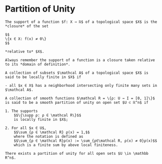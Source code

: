 # Partition of Unity

```definition

The support of a function $f: X → ℝ$ of a topological space $X$ is the *closure* of the set

$$
\{x ∈ X: f(x) ≠ 0\}
$$

*relative to* $X$.

```

```remark

Always remember the support of a function is a closure taken relative to its *domain of definition*.

```

```definition

A collection of subsets $\mathcal A$ of a topological space $X$ is said to be locally finite in $X$ if

- all $x ∈ X$ has a neighborhood intersecting only finite many sets in $\mathcal A$.

```

```definition

A collection of smooth functions $\mathcal R = \{ρ: U → I = [0, 1]\}$ is said to be a smooth partition of unity on open set $U ⊂ ℝ^n$ if

1. The supports
    $$\{\supp ρ: ρ ∈ \mathcal R\}$$
    is locally finite in $X$;

2. For all $x ∈ U$,
    $$\sum_{ρ ∈ \mathcal R} ρ(x) = 1,$$
    where the notation is defined as
    $$\sum_{ρ ∈ \mathcal R}ρ(x) := \sum_{ρ∈\mathcal R, ρ(x) ≠ 0}ρ(x)$$
    which is a finite sum by above local finiteness.
```

```theorem
There exists a partition of unity for all open sets $U \in \mathbb R^n$.
```


